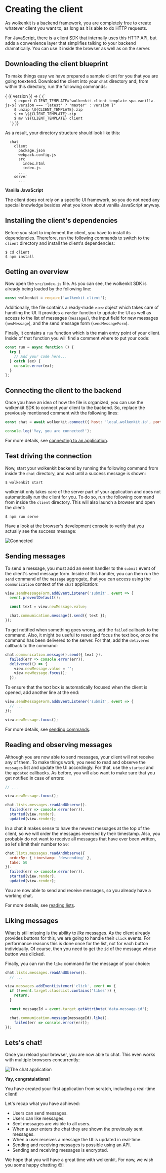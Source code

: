 
# Creating the client

As wolkenkit is a backend framework, you are completely free to create whatever
client you want to, as long as it is able to do HTTP requests.

For JavaScript, there is a client SDK that internally uses this HTTP API, but
adds a convenience layer that simplifies talking to your backend dramatically.
You can use it inside the browser as well as on the server.

## Downloading the client blueprint

To make things easy we have prepared a sample client for you that you are going
toextend. <VersionedLink rewriteLatestAs='master' href='https://github.com/thenativeweb/wolkenkit-client-template-spa-vanilla-js/archive/#VERSION#.zip'>Download the client</VersionedLink> into
your `chat` directory and, from within this directory, run the following commands:

<ActivePage>
{ ({ version }) => (
  <Code language='shell'>{`
    $ export CLIENT_TEMPLATE="wolkenkit-client-template-spa-vanilla-js-${ version === 'latest' ? 'master' : version }"
    $ unzip \${CLIENT_TEMPLATE}.zip
    $ rm \${CLIENT_TEMPLATE}.zip
    $ mv \${CLIENT_TEMPLATE} client
  `}</Code>
)}
</ActivePage>

As a result, your directory structure should look like this:

```shell
  chat
    client
      package.json
      webpack.config.js
      src
        index.html
        index.js
      ...
    server
      ...
```

<Hint type='congrats'>

  **Vanilla JavaScript**

  The client does not rely on a specific UI framework, so you do not need any special knowledge besides what you know about vanilla JavaScript anyway.

</Hint>

## Installing the client's dependencies

Before you start to implement the client, you have to install its dependencies. Therefore, run the following commands to switch to the `client` directory and install the client's dependencies:

```shell
$ cd client
$ npm install
```

## Getting an overview

Now open the `src/index.js` file. As you can see, the wolkenkit SDK is already being loaded by the following line:

```javascript
const wolkenkit = require('wolkenkit-client');
```

Additionally, the file contains a ready-made `view` object which takes care of handling the UI. It provides a `render` function to update the UI as well as access to the list of messages (`messages`), the input field for new messages (`newMessage`), and the send message form (`sendMessageForm`).

Finally, it contains a `run` function which is the main entry point of your client. Inside of that function you will find a comment where to put your code:

```javascript
const run = async function () {
  try {
    // Add your code here...
  } catch (ex) {
    console.error(ex);
  }
};
```

## Connecting the client to the backend

Once you have an idea of how the file is organized, you can use the wolkenkit SDK to connect your client to the backend. So, replace the previously mentioned comment with the following lines:

```javascript
const chat = await wolkenkit.connect({ host: 'local.wolkenkit.io', port: 3000 });

console.log('Yay, you are connected!');
```

For more details, see [connecting to an application](../../../reference/building-a-client/connecting-to-an-application/).

## Test driving the connection

Now, start your wolkenkit backend by running the following command from inside the `chat` directory, and wait until a success message is shown:

```shell
$ wolkenkit start
```

wolkenkit only takes care of the server part of your application and does not automatically run the client for you. To do so, run the following command from inside the `client` directory. This will also launch a browser and open the client:

```shell
$ npm run serve
```

Have a look at the browser's development console to verify that you actually see the success message:

![Connected](/static/en-US/latest/getting-started/guides/creating-an-application-from-scratch/creating-the-client/connected.png)

## Sending messages

To send a message, you must add an event handler to the `submit` event of the client's send message form. Inside of this handler, you can then run the `send` command of the `message` aggregate, that you can access using the `communication` context of the `chat` application:

```javascript
view.sendMessageForm.addEventListener('submit', event => {
  event.preventDefault();

  const text = view.newMessage.value;

  chat.communication.message().send({ text });
});
```

To get notified when something goes wrong, add the `failed` callback to the command. Also, it might be useful to reset and focus the text box, once the command has been delivered to the server. For that, add the `delivered` callback to the command:

```javascript
chat.communication.message().send({ text }).
  failed(err => console.error(err)).
  delivered(() => {
    view.newMessage.value = '';
    view.newMessage.focus();
  });
```

To ensure that the text box is automatically focused when the client is opened, add another line at the end:

```javascript
view.sendMessageForm.addEventListener('submit', event => {
  // ...
});

view.newMessage.focus();
```

For more details, see [sending commands](../../../reference/building-a-client/sending-commands/).

## Reading and observing messages

Although you are now able to send messages, your client will not receive any of them. To make things work, you need to read and observe the `messages` list and update the UI accordingly. For that, use the `started` and the `updated` callbacks. As before, you will also want to make sure that you get notified in case of errors:

```javascript
// ...

view.newMessage.focus();

chat.lists.messages.readAndObserve().
  failed(err => console.error(err)).
  started(view.render).
  updated(view.render);
```

In a chat it makes sense to have the newest messages at the top of the client, so we will order the messages reversed by their timestamp. Also, you probably do not want to receive all messages that have ever been written, so let's limit their number to `50`:

```javascript
chat.lists.messages.readAndObserve({
  orderBy: { timestamp: 'descending' },
  take: 50
}).
  failed(err => console.error(err)).
  started(view.render).
  updated(view.render);
```

You are now able to send and receive messages, so you already have a working chat.

For more details, see [reading lists](../../../reference/building-a-client/reading-lists/).

## Liking messages

What is still missing is the ability to *like* messages. As the client already provides buttons for this, we are going to handle their `click` events. For performance reasons this is done once for the list, not for each button individually. Of course, then you need to get the `id` of the message whose button was clicked.

Finally, you can run the `like` command for the message of your choice:

```javascript
chat.lists.messages.readAndObserve().
  // ...

view.messages.addEventListener('click', event => {
  if (!event.target.classList.contains('likes')) {
    return;
  }

  const messageId = event.target.getAttribute('data-message-id');

  chat.communication.message(messageId).like().
    failed(err => console.error(err));
});
```

## Lets's chat!

Once you reload your browser, you are now able to chat. This even works with multiple browsers concurrently:

![The chat application](/static/en-US/latest/getting-started/guides/creating-an-application-from-scratch/creating-the-client/chat.png)

<Hint type='congrats'>

  **Yay, congratulations!**

  You have created your first application from scratch, including a real-time client!

</Hint>

Let's recap what you have achieved:

- Users can send messages.
- Users can like messages.
- Sent messages are visible to all users.
- When a user enters the chat they are shown the previously sent messages.
- When a user receives a message the UI is updated in real-time.
- Sending and receiving messages is possible using an API.
- Sending and receiving messages is encrypted.

We hope that you will have a great time with wolkenkit. For now, we wish you some happy chatting 😊!
